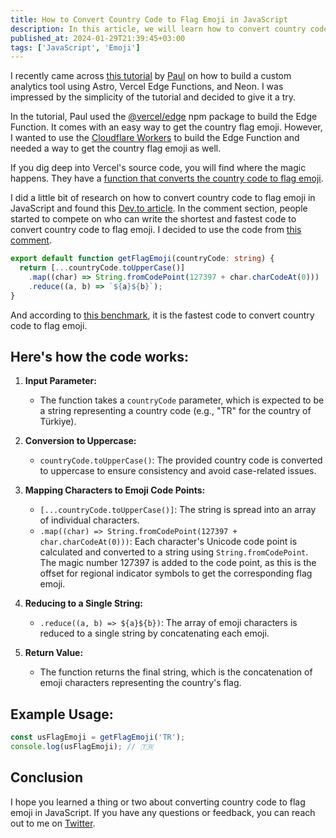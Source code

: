 ```yaml
---
title: How to Convert Country Code to Flag Emoji in JavaScript
description: In this article, we will learn how to convert country code to flag emoji in JavaScript.
published_at: 2024-01-29T21:39:45+03:00
tags: ['JavaScript', 'Emoji']
---
```


I recently came across [this tutorial](https://neon.tech/blog/roll-your-own-analytics-with-astro-vercel-edge-functions-and-neon) by [Paul](https://www.paulie.dev/) on how to build a custom analytics tool using Astro, Vercel Edge Functions, and Neon. I was impressed by the simplicity of the tutorial and decided to give it a try.

In the tutorial, Paul used the [@vercel/edge](https://www.npmjs.com/package/@vercel/edge) npm package to build the Edge Function. It comes with an easy way to get the country flag emoji. However, I wanted to use the [Cloudflare Workers](https://workers.cloudflare.com/) to build the Edge Function and needed a way to get the country flag emoji as well.

If you dig deep into Vercel's source code, you will find where the magic happens. They have a [function that converts the country code to flag emoji](https://github.com/vercel/vercel/blob/a03cfa1040c03f4b82629adfd1640dae9a08d752/packages/edge/src/edge-headers.ts#L76-L92).

I did a little bit of research on how to convert country code to flag emoji in JavaScript and found this [Dev.to article](https://dev.to/jorik/country-code-to-flag-emoji-a21). In the comment section, people started to compete on who can write the shortest and fastest code to convert country code to flag emoji. I decided to use the code from [this comment](https://dev.to/jorik/country-code-to-flag-emoji-a21#comment-27fk2).

```ts
export default function getFlagEmoji(countryCode: string) {
  return [...countryCode.toUpperCase()]
    .map((char) => String.fromCodePoint(127397 + char.charCodeAt(0)))
    .reduce((a, b) => `${a}${b}`);
}
```

And according to [this benchmark](https://jsperf.app/peluko), it is the fastest code to convert country code to flag emoji.

## Here's how the code works:

1. **Input Parameter:**
   - The function takes a `countryCode` parameter, which is expected to be a string representing a country code (e.g., "TR" for the country of Türkiye).

2. **Conversion to Uppercase:**
   - `countryCode.toUpperCase()`: The provided country code is converted to uppercase to ensure consistency and avoid case-related issues.

3. **Mapping Characters to Emoji Code Points:**
   - `[...countryCode.toUpperCase()]`: The string is spread into an array of individual characters.
   - `.map((char) => String.fromCodePoint(127397 + char.charCodeAt(0)))`: Each character's Unicode code point is calculated and converted to a string using `String.fromCodePoint`. The magic number 127397 is added to the code point, as this is the offset for regional indicator symbols to get the corresponding flag emoji.

4. **Reducing to a Single String:**
   - `.reduce((a, b) => ${a}${b})`: The array of emoji characters is reduced to a single string by concatenating each emoji.

5. **Return Value:**
   - The function returns the final string, which is the concatenation of emoji characters representing the country's flag.

## Example Usage:

```ts
const usFlagEmoji = getFlagEmoji('TR');
console.log(usFlagEmoji); // 🇹🇷
```

## Conclusion

I hope you learned a thing or two about converting country code to flag emoji in JavaScript. If you have any questions or feedback, you can reach out to me on [Twitter](https://twitter.com/music47ell).

